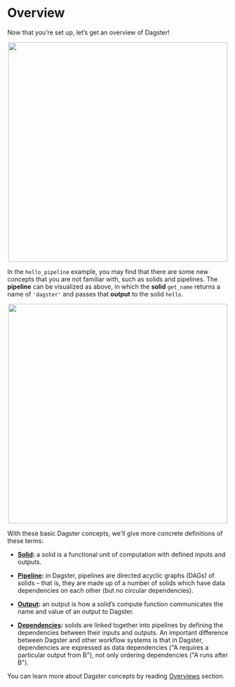 
<DynamicMetaTags
  title="Overview | Dagster"
  description="Here's a quick overview of Dagster's concepts."
/>

# Overview

Now that you’re set up, let’s get an overview of Dagster!

<p align="center">
  <img src="/assets/images/tutorial/overview.png" width="500px" />
</p>

In the `hello_pipeline` example, you may find that there are some new concepts that you are not
familiar with, such as solids and pipelines. The **pipeline** can be visualized as above, in which
the **solid** `get_name` returns a name of `'dagster'` and passes that **output** to the solid
`hello`.

<p align="center">
  <img src="/assets/images/tutorial/overview_w_concepts.png" width="500px" />
</p>

With these basic Dagster concepts, we'll give more concrete definitions of these terms:

- **[Solid](/overview/solids-pipelines/solids):** a solid is a functional unit of computation with defined
  inputs and outputs.

- **[Pipeline](/overview/solids-pipelines/pipelines):** in Dagster, pipelines are directed acyclic
  graphs (DAGs) of solids – that is, they are made up of a
  number of solids which have data dependencies on each other (but no circular dependencies).

- **[Output](/overview/solids-pipelines/solids#solid-inputs-and-outputs):** an output is how a solid’s compute function
  communicates the name and value of an output to Dagster.

- **[Dependencies](/overview/solids-pipelines/pipelines):** solids are linked together into pipelines
  by defining the dependencies between their inputs and outputs. An important difference between
  Dagster and other workflow systems is that in Dagster, dependencies are expressed as data
  dependencies ("A requires a particular output from B"), not only ordering dependencies ("A runs
  after B").

You can learn more about Dagster concepts by reading [Overviews](/overview) section.

<br />

